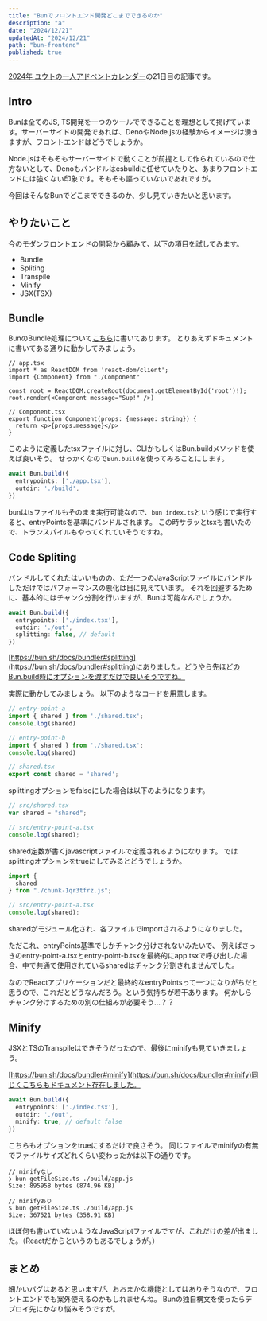 ```yaml
---
title: "Bunでフロントエンド開発どこまでできるのか"
description: "a"
date: "2024/12/21"
updatedAt: "2024/12/21"
path: "bun-frontend"
published: true
---
```


[2024年 ユウトの一人アドベントカレンダー](https://adventar.org/calendars/9980)の21日目の記事です。

## Intro

Bunは全てのJS, TS開発を一つのツールでできることを理想として掲げています。サーバーサイドの開発であれば、DenoやNode.jsの経験からイメージは湧きますが、フロントエンドはどうでしょうか。

Node.jsはそもそもサーバーサイドで動くことが前提として作られているので仕方ないとして、Denoもバンドルはesbuildに任せていたりと、あまりフロントエンドには強くない印象です。そもそも謳っていないであれですが。

今回はそんなBunでどこまでできるのか、少し見ていきたいと思います。

## やりたいこと

今のモダンフロントエンドの開発から顧みて、以下の項目を試してみます。

- Bundle
- Spliting
- Transpile
- Minify
- JSX(TSX)

## Bundle

BunのBundle処理について[こちら](https://bun.sh/docs/bundler#basic-example)に書いてあります。
とりあえずドキュメントに書いてある通りに動かしてみましょう。

```tsx
// app.tsx
import * as ReactDOM from 'react-dom/client';
import {Component} from "./Component"

const root = ReactDOM.createRoot(document.getElementById('root')!);
root.render(<Component message="Sup!" />)

// Component.tsx
export function Component(props: {message: string}) {
  return <p>{props.message}</p>
}
```

このように定義したtsxファイルに対し、CLIかもしくはBun.buildメソッドを使えば良いそう。
せっかくなので`Bun.build`を使ってみることにします。

```ts
await Bun.build({
  entrypoints: ['./app.tsx'],
  outdir: './build',
})
```

bunはtsファイルもそのまま実行可能なので、`bun index.ts`という感じで実行すると、entryPointsを基準にバンドルされます。
この時サラッとtsxも書いたので、トランスパイルもやってくれていそうですね。

## Code Spliting

バンドルしてくれたはいいものの、ただ一つのJavaScriptファイルにバンドルしただけではパフォーマンスの悪化は目に見えています。
それを回避するために、基本的にはチャンク分割を行いますが、Bunは可能なんでしょうか。

```ts
await Bun.build({
  entrypoints: ['./index.tsx'],
  outdir: './out',
  splitting: false, // default
})
```

[https://bun.sh/docs/bundler#splitting](https://bun.sh/docs/bundler#splitting)にありました。どうやら先ほどのBun.build時にオプションを渡すだけで良いそうですね。

実際に動かしてみましょう。
以下のようなコードを用意します。

```ts
// entry-point-a
import { shared } from './shared.tsx';
console.log(shared)

// entry-point-b
import { shared } from './shared.tsx';
console.log(shared)

// shared.tsx
export const shared = 'shared';
```

splittingオプションをfalseにした場合は以下のようになります。

```js
// src/shared.tsx
var shared = "shared";

// src/entry-point-a.tsx
console.log(shared);
```

shared定数が書くjavascriptファイルで定義されるようになります。
ではsplittingオプションをtrueにしてみるとどうでしょうか。

```js
import {
  shared
} from "./chunk-1qr3tfrz.js";

// src/entry-point-a.tsx
console.log(shared);
```

sharedがモジュール化され、各ファイルでimportされるようになりました。

ただこれ、entryPoints基準でしかチャンク分けされないみたいで、
例えばさっきのentry-point-a.tsxとentry-point-b.tsxを最終的にapp.tsxで呼び出した場合、中で共通で使用されているsharedはチャンク分割されませんでした。

なのでReactアプリケーションだと最終的なentryPointsって一つになりがちだと思うので、これだとどうなんだろう。という気持ちが若干あります。
何かしらチャンク分けするための別の仕組みが必要そう...？？

## Minify

JSXとTSのTranspileはできそうだったので、最後にminifyも見ていきましょう。

[https://bun.sh/docs/bundler#minify](https://bun.sh/docs/bundler#minify)同じくこちらもドキュメント存在しました。

```ts
await Bun.build({
  entrypoints: ['./index.tsx'],
  outdir: './out',
  minify: true, // default false
})
```

こちらもオプションをtrueにするだけで良さそう。
同じファイルでminifyの有無でファイルサイズどれくらい変わったかは以下の通りです。

```
// minifyなし
❯ bun getFileSize.ts ./build/app.js
Size: 895958 bytes (874.96 KB)

// minifyあり
$ bun getFileSize.ts ./build/app.js 
Size: 367521 bytes (358.91 KB)
```

ほぼ何も書いていないようなJavaScriptファイルですが、これだけの差が出ました。（Reactだからというのもあるでしょうが。）

## まとめ

細かいバグはあると思いますが、おおまかな機能としてはありそうなので、フロントエンドでも案外使えるのかもしれませんね。
Bunの独自構文を使ったらデプロイ先にかなり悩みそうですが。